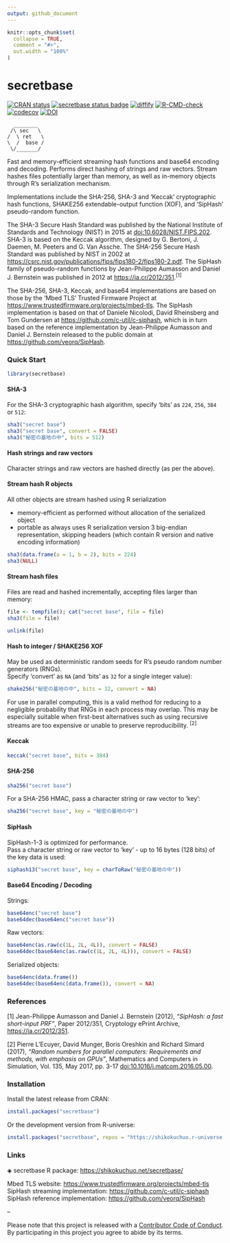 ```yaml
---
output: github_document
---
```


<!-- README.md is generated from README.Rmd. Please edit that file -->

```r
knitr::opts_chunk$set(
  collapse = TRUE,
  comment = "#>",
  out.width = "100%"
)
```

# secretbase

<!-- badges: start -->
[![CRAN status](https://www.r-pkg.org/badges/version/secretbase?color=17411d)](https://CRAN.R-project.org/package=secretbase)
[![secretbase status badge](https://shikokuchuo.r-universe.dev/badges/secretbase?color=e4723a)](https://shikokuchuo.r-universe.dev/secretbase)
[![diffify](https://diffify.com/diffify-badge.svg)](https://diffify.com/R/secretbase)
[![R-CMD-check](https://github.com/shikokuchuo/secretbase/workflows/R-CMD-check/badge.svg)](https://github.com/shikokuchuo/secretbase/actions)
[![codecov](https://codecov.io/gh/shikokuchuo/secretbase/graph/badge.svg)](https://app.codecov.io/gh/shikokuchuo/secretbase)
[![DOI](https://zenodo.org/badge/745691432.svg)](https://zenodo.org/doi/10.5281/zenodo.10553139)
<!-- badges: end -->

```
  ________  
 /\ sec   \
/  \ ret   \
\  /  base /
 \/_______/
```

Fast and memory-efficient streaming hash functions and base64 encoding and decoding. Performs direct hashing of strings and raw vectors. Stream hashes files potentially larger than memory, as well as in-memory objects through R's serialization mechanism.

Implementations include the SHA-256, SHA-3 and 'Keccak' cryptographic hash functions, SHAKE256 extendable-output function (XOF), and 'SipHash' pseudo-random function.

The SHA-3 Secure Hash Standard was published by the National Institute of Standards and Technology (NIST) in 2015 at [doi:10.6028/NIST.FIPS.202](https://dx.doi.org/10.6028/NIST.FIPS.202). SHA-3 is based on the Keccak algorithm, designed by G. Bertoni, J. Daemen, M. Peeters and G. Van Assche. The SHA-256 Secure Hash Standard was published by NIST in 2002 at <https://csrc.nist.gov/publications/fips/fips180-2/fips180-2.pdf>. The SipHash family of pseudo-random functions by Jean-Philippe Aumasson and Daniel J. Bernstein was published in 2012 at <https://ia.cr/2012/351>.<sup>[1]</sup>

The SHA-256, SHA-3, Keccak, and base64 implementations are based on those by the 'Mbed TLS' Trusted Firmware Project at <https://www.trustedfirmware.org/projects/mbed-tls>. The SipHash implementation is based on that of Daniele Nicolodi, David Rheinsberg and Tom Gundersen at <https://github.com/c-util/c-siphash>, which is in turn based on the reference implementation by Jean-Philippe Aumasson and Daniel J. Bernstein released to the public domain at <https://github.com/veorq/SipHash>.

### Quick Start

```r
library(secretbase)
```

#### SHA-3
 
For the SHA-3 cryptographic hash algorithm, specify 'bits' as `224`, `256`, `384` or `512`:

```r
sha3("secret base")
sha3("secret base", convert = FALSE)
sha3("秘密の基地の中", bits = 512)

```

#### Hash strings and raw vectors

Character strings and raw vectors are hashed directly (as per the above).

#### Stream hash R objects

All other objects are stream hashed using R serialization

- memory-efficient as performed without allocation of the serialized object
- portable as always uses R serialization version 3 big-endian representation, skipping headers (which contain R version and native encoding information)

```r
sha3(data.frame(a = 1, b = 2), bits = 224)
sha3(NULL)
```

#### Stream hash files

Files are read and hashed incrementally, accepting files larger than memory:
```r
file <- tempfile(); cat("secret base", file = file)
sha3(file = file)
```
```r
unlink(file)
```

#### Hash to integer / SHAKE256 XOF

May be used as deterministic random seeds for R's pseudo random number generators (RNGs). <br />
Specify 'convert' as `NA` (and 'bits' as `32` for a single integer value):
```r
shake256("秘密の基地の中", bits = 32, convert = NA)
```

For use in parallel computing, this is a valid method for reducing to a negligible probability that RNGs in each process may overlap. This may be especially suitable when first-best alternatives such as using recursive streams are too expensive or unable to preserve reproducibility. <sup>[2]</sup>

#### Keccak

```r
keccak("secret base", bits = 384)
```

#### SHA-256

```r
sha256("secret base")
```

For a SHA-256 HMAC, pass a character string or raw vector to 'key':
```r
sha256("secret base", key = "秘密の基地の中")
```

#### SipHash

SipHash-1-3 is optimized for performance. <br />
Pass a character string or raw vector to 'key' - up to 16 bytes (128 bits) of the key data is used:
```r
siphash13("secret base", key = charToRaw("秘密の基地の中"))
```

#### Base64 Encoding / Decoding

Strings:
```r
base64enc("secret base")
base64dec(base64enc("secret base"))
```
Raw vectors:
```r
base64enc(as.raw(c(1L, 2L, 4L)), convert = FALSE)
base64dec(base64enc(as.raw(c(1L, 2L, 4L))), convert = FALSE)
```
Serialized objects:
```r
base64enc(data.frame())
base64dec(base64enc(data.frame()), convert = NA)
```

### References

[1] Jean-Philippe Aumasson and Daniel J. Bernstein (2012), *"SipHash: a fast short-input PRF"*, Paper 2012/351, Cryptology ePrint Archive, <https://ia.cr/2012/351>.

[2] Pierre L’Ecuyer, David Munger, Boris Oreshkin and Richard Simard (2017), *"Random numbers for parallel computers: Requirements and methods, with emphasis on GPUs"*, Mathematics and Computers in Simulation, Vol. 135, May 2017, pp. 3-17 [doi:10.1016/j.matcom.2016.05.00](https://doi.org/10.1016/j.matcom.2016.05.005).


### Installation

Install the latest release from CRAN:

```r
install.packages("secretbase")
```

Or the development version from R-universe:

```r
install.packages("secretbase", repos = "https://shikokuchuo.r-universe.dev")
```

### Links

◈ secretbase R package: <https://shikokuchuo.net/secretbase/>

Mbed TLS website: <https://www.trustedfirmware.org/projects/mbed-tls><br />
SipHash streaming implementation: <https://github.com/c-util/c-siphash><br />
SipHash reference implementation: <https://github.com/veorq/SipHash>

--

Please note that this project is released with a [Contributor Code of Conduct](https://shikokuchuo.net/secretbase/CODE_OF_CONDUCT.html). By participating in this project you agree to abide by its terms.
